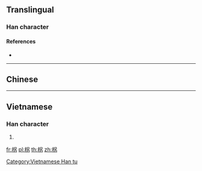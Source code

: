 {{also|枴|拐}}
==Translingual==

===Han character===
{{Han char|rn=75|rad=木|as=05|sn=9|four=46927|canj=DRKS|ids=⿰木另}}

====References====
* {{Han ref|kx=0517.080|dkj=14584|hdz=21184.010|uh=67FA|ud=26618|bh=CF5E|bd=53086}}

----

==Chinese==
{{zh-see|枴|v}}

----

==Vietnamese==

===Han character===
{{vi-readings|rs=木05|hanviet=quảy}}

# {{defn|vi|sort=木05}}

[[Category:Vietnamese Han tu]]

[[fr:柺]]
[[pl:柺]]
[[th:柺]]
[[zh:柺]]